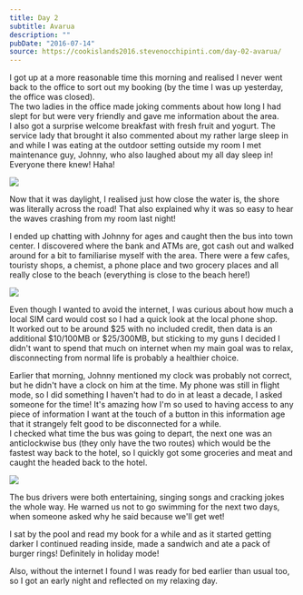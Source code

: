 ```yaml
---
title: Day 2
subtitle: Avarua
description: ""
pubDate: "2016-07-14"
source: https://cookislands2016.stevenocchipinti.com/day-02-avarua/
---
```



I got up at a more reasonable time this morning and realised I never went back
to the office to sort out my booking (by the time I was up yesterday, the office
was closed).  
The two ladies in the office made joking comments about how long I had slept for
but were very friendly and gave me information about the area.  
I also got a surprise welcome breakfast with fresh fruit and yogurt. The service
lady that brought it also commented about my rather large sleep in and while I
was eating at the outdoor setting outside my room I met maintenance guy, Johnny,
who also laughed about my all day sleep in! Everyone there knew! Haha!

<Img src="2016-cook-islands/day-02-breakfast_fvqzsz.jpg" />

Now that it was daylight, I realised just how close the water is, the shore was
literally across the road! That also explained why it was so easy to hear the
waves crashing from my room last night!

I ended up chatting with Johnny for ages and caught then the bus into town
center. I discovered where the bank and ATMs are, got cash out and walked around
for a bit to familiarise myself with the area. There were a few cafes, touristy
shops, a chemist, a phone place and two grocery places and all really close to
the beach (everything is close to the beach here!)

<Img src="2016-cook-islands/day-02-shore_iwvfep.jpg" />

Even though I wanted to avoid the internet, I was curious about how much a local
SIM card would cost so I had a quick look at the local phone shop.  
It worked out to be around $25 with no included credit, then data is an
additional $10/100MB or $25/300MB, but sticking to my guns I decided I didn't
want to spend that much on internet when my main goal was to relax,
disconnecting from normal life is probably a healthier choice.

Earlier that morning, Johnny mentioned my clock was probably not correct, but he
didn't have a clock on him at the time. My phone was still in flight mode, so I
did something I haven't had to do in at least a decade, I asked someone for the
time! It's amazing how I'm so used to having access to any piece of information
I want at the touch of a button in this information age that it strangely felt
good to be disconnected for a while.  
I checked what time the bus was going to depart, the next one was an
anticlockwise bus (they only have the two routes) which would be the fastest
way back to the hotel, so I quickly got some groceries and meat and caught the
headed back to the hotel.

<Img src="2016-cook-islands/day-02-town_h8oknr.jpg" />

The bus drivers were both entertaining, singing songs and cracking jokes the
whole way. He warned us not to go swimming for the next two days, when someone
asked why he said because we'll get wet!

I sat by the pool and read my book for a while and as it started getting darker
I continued reading inside, made a sandwich and ate a pack of burger rings!
Definitely in holiday mode!

Also, without the internet I found I was ready for bed earlier than usual too,
so I got an early night and reflected on my relaxing day.
